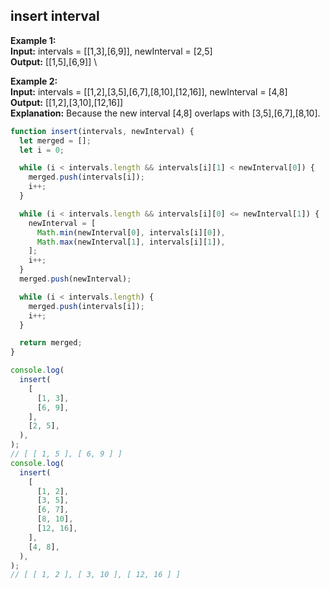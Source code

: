 
## insert interval

**Example 1:** \
**Input:** intervals = [[1,3],[6,9]], newInterval = [2,5] \
**Output:** [[1,5],[6,9]] \

**Example 2:** \
**Input:** intervals = [[1,2],[3,5],[6,7],[8,10],[12,16]], newInterval = [4,8] \
**Output:** [[1,2],[3,10],[12,16]] \
**Explanation:** Because the new interval [4,8] overlaps with [3,5],[6,7],[8,10].

```js
function insert(intervals, newInterval) {
  let merged = [];
  let i = 0;

  while (i < intervals.length && intervals[i][1] < newInterval[0]) {
    merged.push(intervals[i]);
    i++;
  }

  while (i < intervals.length && intervals[i][0] <= newInterval[1]) {
    newInterval = [
      Math.min(newInterval[0], intervals[i][0]),
      Math.max(newInterval[1], intervals[i][1]),
    ];
    i++;
  }
  merged.push(newInterval);

  while (i < intervals.length) {
    merged.push(intervals[i]);
    i++;
  }

  return merged;
}

console.log(
  insert(
    [
      [1, 3],
      [6, 9],
    ],
    [2, 5],
  ),
);
// [ [ 1, 5 ], [ 6, 9 ] ]
console.log(
  insert(
    [
      [1, 2],
      [3, 5],
      [6, 7],
      [8, 10],
      [12, 16],
    ],
    [4, 8],
  ),
);
// [ [ 1, 2 ], [ 3, 10 ], [ 12, 16 ] ]
```
